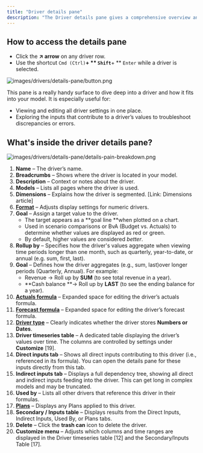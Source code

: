 ```yaml
---
title: "Driver details pane"
description: "The Driver details pane gives a comprehensive overview and editing options for your drivers. "
---
```


## **How to access the details pane**

- Click the **↗️ arrow** on any driver row.
- Use the shortcut `Cmd (Ctrl)`**\+ ** `Shift`**\+ ** `Enter` while a driver is selected.

![images/drivers/details-pane/button.png](/images/drivers/details-pane/button.png)

This pane is a really handy surface to dive deep into a driver and how it fits into your model. It is especially useful for:

- Viewing and editing all driver settings in one place.
- Exploring the inputs that contribute to a driver’s values to troubleshoot discrepancies or errors.

## **What's inside the driver details pane?**

![images/drivers/details-pane/details-pain-breakdown.png](/images/drivers/details-pane/details-pain-breakdown.png)

 1. **Name** – The driver’s name.
 2. **Breadcrumbs** – Shows where the driver is located in your model.
 3. **Description** – Context or notes about the driver.
 4. **Models** – Lists all pages where the driver is used.
 5. **Dimensions** – Explains how the driver is segmented. [Link: Dimensions article]
 6. [**Format**](https://docs.runway.com/concepts/drivers/driver-formatting) – Adjusts display settings for numeric drivers.
 7. **Goal** – Assign a target value to the driver.
    - The target appears as a \*\*goal line \*\*when plotted on a chart.
    - Used in scenario comparisons or BvA (Budget vs. Actuals) to determine whether values are displayed as red or green.
    - By default, higher values are considered _better_.
 8. **Rollup by** – Specifies how the driver's values aggregate when viewing time periods longer than one month, such as quarterly, year-to-date, or annual (e.g. sum, first, last).
 9. **Goal** – Defines how the driver aggregates (e.g., sum, last)over longer periods (Quarterly, Annual). For example:
    - Revenue → Roll up by **SUM** (to see total revenue in a year).
    - \*\*Cash balance \*\*→ Roll up by **LAST** (to see the ending balance for a year).
10. [**Actuals formula**](https://docs.runway.com/concepts/drivers/drivers-basics#driver-formulas) – Expanded space for editing the driver’s actuals formula.
11. [**Forecast formula**](https://docs.runway.com/concepts/drivers/drivers-basics#driver-formulas) – Expanded space for editing the driver’s forecast formula.
12. [**Driver type**](https://docs.runway.com/concepts/drivers/drivers-basics#driver-types) – Clearly indicates whether the driver stores **Numbers or Dates**.
13. **Driver timeseries table** – A dedicated table displaying the driver’s values over time. The columns are controlled by settings under **Customize** [19].
14. **Direct inputs tab** – Shows all direct inputs contributing to this driver (i.e., referenced in its formula). You can open the details pane for these inputs directly from this tab.
15. **Indirect inputs tab** – Displays a full dependency tree, showing all direct and indirect inputs feeding into the driver. This can get long in complex models and may be truncated.
16. **Used by** – Lists all other drivers that reference this driver in their formulas.
17. [**Plans**](https://docs.runway.com/concepts/plans) – Displays any Plans applied to this driver.
18. **Secondary / Inputs table** – Displays results from the Direct Inputs, Indirect Inputs, Used By, or Plans tabs.
19. **Delete** – Click the **trash can** icon to delete the driver.
20. **Customize menu** – Adjusts which columns and time ranges are displayed in the Driver timeseries table [12] and the Secondary/Inputs Table [17].